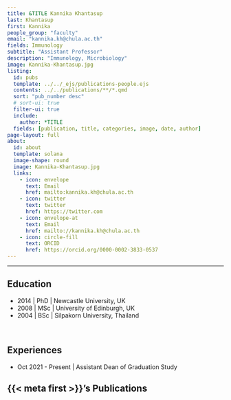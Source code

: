 ```yaml
---
title: &TITLE Kannika Khantasup
last: Khantasup
first: Kannika
people_group: "faculty"
email: "kannika.kh@chula.ac.th"
fields: Immunology
subtitle: "Assistant Professor"
description: "Immunology, Microbiology"
image: Kannika-Khantasup.jpg
listing:
  id: pubs
  template: ../../_ejs/publications-people.ejs 
  contents: ../../publications/**/*.qmd
  sort: "pub_number desc"
  # sort-ui: true
  filter-ui: true
  include:
    author: *TITLE
  fields: [publication, title, categories, image, date, author]
page-layout: full
about: 
  id: about
  template: solana
  image-shape: round
  image: Kannika-Khantasup.jpg
  links:
    - icon: envelope
      text: Email
      href: mailto:kannika.kh@chula.ac.th
    - icon: twitter
      text: twitter
      href: https://twitter.com
    - icon: envelope-at
      text: Email
      href: mailto://kannika.kh@chula.ac.th
    - icon: circle-fill
      text: ORCID
      href: https://orcid.org/0000-0002-3833-0537
---
```


<hr>


:::{#about}



## Education

- 2014 | PhD | Newcastle University, UK
- 2008 | MSc | University of Edinburgh, UK
- 2004 | BSc | Silpakorn University, Thailand

<br>

## Experiences

- Oct 2021 - Present | Assistant Dean of Graduation Study

:::

## {{< meta first >}}'s Publications

:::{#pubs}
:::